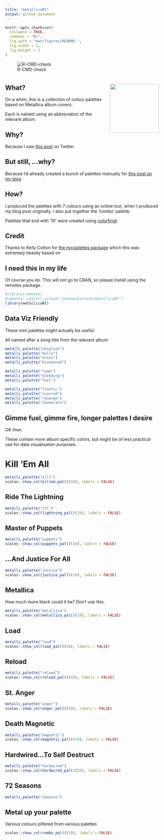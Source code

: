 ```yaml
---
title: "metallicaRt"
output: github_document
---
```


```r
knitr::opts_chunk$set(
  collapse = TRUE,
  comment = "#>",
  fig.path = "man/figures/README-",
  fig.width = 3,
  fig.height = 2
)
```

<!-- badges: start -->

![R-CMD-check](https://github.com/johnmackintosh/metallicaRt/workflows/R-CMD-check/badge.svg)  
  
  <!-- badges: end -->

# <img src="man/figures/metallicart.jpg" width="160px" align="right"/> 


## What?

On a whim, this is a collection of colour palettes based on Metallica album covers.

Each is named using an abbreviation of the relevant album.

## Why?

Because I saw [this post](https://github.com/annahensch/R-tutorials/blob/master/ggplot-on-fire.md) on Twitter


## But still, ...why?

Because I'd already created a bunch of palettes manually for [this post on my blog](https://johnmackintosh.net/blog/2018-01-29-hardwired-for-tidy-text/)


## How?

I produced the palettes with 7 colours using an online tool, when I produced
my blog post originally. I also put together the 'combo' palette.

Palettes that end with '10' were created using [colorfindr](https://CRAN.R-project.org/package=colorfindr)


## Credit

Thanks to Kelly Cotton for [the nycpalettes package](https://github.com/kellycotton/nycpalettes) which this was extremely heavily based on


## I need this in my life

Of course you do. 
This will not go to CRAN, so please install using the remotes package.

```r
#library(remotes)
#remotes::install_github("johnmackintosh/metallicaRt")
library(metallicaRt)
```


## Data Viz Friendly

These mini palettes _might_ actually be useful. 

All named after a song title from the relevant album


```r
metalli_palette("whiplash")
metalli_palette("bells")
metalli_palette("orion")
metalli_palette("blackened")
```



```r
metalli_palette("roam")
metalli_palette("bleeding")
metalli_palette("fuel")
```



```r
metalli_palette("frantic")
metalli_palette("scarred")
metalli_palette("revenge")
metalli_palette("inomorata")
```



## Gimme fuel, gimme fire, longer palettes I desire


OK then.   

These contain more album specific colors, but might be of less practical use 
for data visualisation purposes. 



# Kill 'Em All
```r
metalli_palette("kill")
scales::show_col(killem_pal()(10), labels = FALSE)
```


## Ride  The Lightning

```r
metalli_palette("rtl")
scales::show_col(lightning_pal()(10), labels = FALSE)
```


## Master of Puppets

```r
metalli_palette("puppets")
scales::show_col(puppets_pal()(10), labels = FALSE)
```


## ...And Justice For All

```r
metalli_palette("justice")
scales::show_col(justice_pal()(10), labels = FALSE)
```

## Metallica

How much more black could it be? 
Don't use this.

```r
metalli_palette("metallica")
scales::show_col(metallica_pal()(10), labels = FALSE)
```


## Load

```r
metalli_palette("load")
scales::show_col(load_pal()(10), labels = FALSE)
```


## Reload

```r
metalli_palette("reload")
scales::show_col(reload_pal()(10), labels = FALSE)
```


## St. Anger

```r
metalli_palette("anger")
scales::show_col(anger_pal()(10), labels = FALSE)
```


## Death Magnetic

```r
metalli_palette("magnetic")
scales::show_col(magnetic_pal()(10), labels = FALSE)
```


## Hardwired...To Self Destruct

```r
metalli_palette("hardwired")
scales::show_col(hardwired_pal()(10), labels = FALSE)
```


## 72 Seasons

```r
metalli_palette("seasons")
```



## Metal up your palette

Various colours pilfered from various palettes

```r
scales::show_col(combo_pal()(10), labels = FALSE)
```

